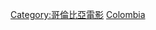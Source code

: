{{Commons category|Films of Colombia}}

[[Category:哥倫比亞電影|Category:哥倫比亞電影]]
[[Category:南美洲各國電影作品|Colombia]]